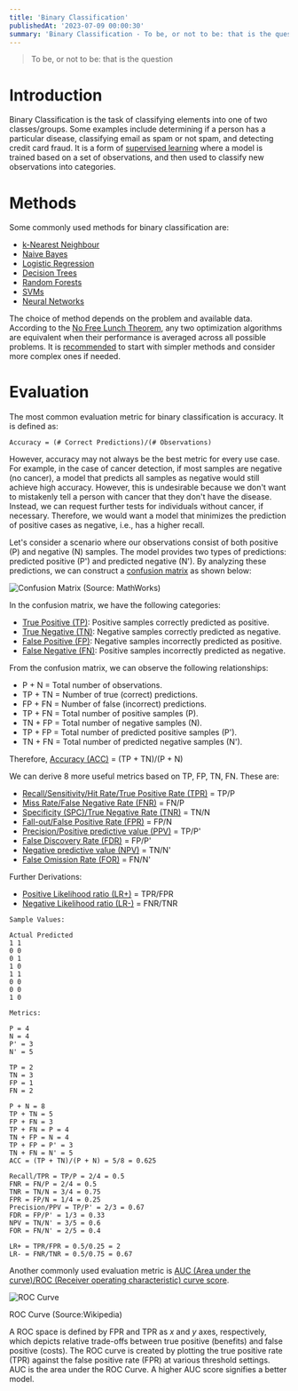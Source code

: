 ```yaml
---
title: 'Binary Classification'
publishedAt: '2023-07-09 00:00:30'
summary: 'Binary Classification - To be, or not to be: that is the question'
---
```


> To be, or not to be: that is the question

# Introduction

Binary Classification is the task of classifying elements into one of two classes/groups. Some examples include determining if a person has a particular disease, classifying email as spam or not spam, and detecting credit card fraud.
It is a form of [supervised learning](/blog/machine-learning/supervised-learning) where a model is trained based on a set of observations, and then used to classify new observations into categories.

# Methods

Some commonly used methods for binary classification are:

- [k-Nearest Neighbour](/blog/machine-learning/k-nearest-neighbors-algorithm-k-nn)
- [Naive Bayes](/blog/machine-learning/naive-bayes-classifier)
- [Logistic Regression](https://en.wikipedia.org/wiki/Logistic_regression)
- [Decision Trees](https://en.wikipedia.org/wiki/Decision_tree_learning)
- [Random Forests](https://en.wikipedia.org/wiki/Random_forests)
- [SVMs](https://en.wikipedia.org/wiki/Support_vector_machine)
- [Neural Networks](https://en.wikipedia.org/wiki/Neural_network)

The choice of method depends on the problem and available data. According to the [No Free Lunch Theorem](https://en.wikipedia.org/wiki/No_free_lunch_theorem), any two optimization algorithms are equivalent when their performance is averaged across all possible problems. It is [recommended](https://www.quora.com/What-are-the-advantages-of-different-classification-algorithms/answer/Xavier-Amatriain) to start with simpler methods and consider more complex ones if needed.

# Evaluation

The most common evaluation metric for binary classification is accuracy. It is defined as:

```
Accuracy = (# Correct Predictions)/(# Observations)
```

However, accuracy may not always be the best metric for every use case. For example, in the case of cancer detection, if most samples are negative (no cancer), a model that predicts all samples as negative would still achieve high accuracy. However, this is undesirable because we don't want to mistakenly tell a person with cancer that they don't have the disease. Instead, we can request further tests for individuals without cancer, if necessary. Therefore, we would want a model that minimizes the prediction of positive cases as negative, i.e., has a higher recall.

Let's consider a scenario where our observations consist of both positive (P) and negative (N) samples. The model provides two types of predictions: predicted positive (P') and predicted negative (N'). By analyzing these predictions, we can construct a [confusion matrix](https://en.wikipedia.org/wiki/Confusion_matrix) as shown below:

![Confusion Matrix](https://miro.medium.com/v2/resize:fit:1398/0*DwxQAGmL35CcoPSc.png) (Source: MathWorks)

In the confusion matrix, we have the following categories:

- [True Positive (TP)](https://en.wikipedia.org/wiki/True_positive): Positive samples correctly predicted as positive.
- [True Negative (TN)](https://en.wikipedia.org/wiki/True_negative): Negative samples correctly predicted as negative.
- [False Positive (FP)](https://en.wikipedia.org/wiki/False_positive): Negative samples incorrectly predicted as positive.
- [False Negative (FN)](https://en.wikipedia.org/wiki/False_negative): Positive samples incorrectly predicted as negative.

From the confusion matrix, we can observe the following relationships:

- P + N = Total number of observations.
- TP + TN = Number of true (correct) predictions.
- FP + FN = Number of false (incorrect) predictions.
- TP + FN = Total number of positive samples (P).
- TN + FP = Total number of negative samples (N).
- TP + FP = Total number of predicted positive samples (P').
- TN + FN = Total number of predicted negative samples (N').

Therefore, [Accuracy (ACC)](https://en.wikipedia.org/wiki/Accuracy) = (TP + TN)/(P + N)

We can derive 8 more useful metrics based on TP, FP, TN, FN. These are:

- [Recall/Sensitivity/Hit Rate/True Positive Rate (TPR)](https://en.wikipedia.org/wiki/Sensitivity_and_specificity) = TP/P
- [Miss Rate/False Negative Rate (FNR)](https://en.wikipedia.org/wiki/Type_I_and_type_II_errors#False_positive_and_false_negative_rates) = FN/P
- [Specificity (SPC)/True Negative Rate (TNR)](https://en.wikipedia.org/wiki/Sensitivity_and_specificity) = TN/N
- [Fall-out/False Positive Rate (FPR)](https://en.wikipedia.org/wiki/False_positive_rate) = FP/N
- [Precision/Positive predictive value (PPV)](https://en.wikipedia.org/wiki/Positive_and_negative_predictive_values) = TP/P'
- [False Discovery Rate (FDR)](https://en.wikipedia.org/wiki/False_discovery_rate) = FP/P'
- [Negative predictive value (NPV)](https://en.wikipedia.org/wiki/Positive_and_negative_predictive_values) = TN/N'
- [False Omission Rate (FOR)](https://en.wikipedia.org/wiki/False_omission_rate) = FN/N'

Further Derivations:

- [Positive Likelihood ratio (LR+)](https://en.wikipedia.org/wiki/Positive_likelihood_ratio) = TPR/FPR
- [Negative Likelihood ratio (LR-)](https://en.wikipedia.org/wiki/Negative_likelihood_ratio) = FNR/TNR

```
Sample Values:

Actual Predicted
1 1
0 0
0 1
1 0
1 1
0 0
0 0
1 0

Metrics:

P = 4
N = 4
P' = 3
N' = 5

TP = 2
TN = 3
FP = 1
FN = 2

P + N = 8
TP + TN = 5
FP + FN = 3
TP + FN = P = 4
TN + FP = N = 4
TP + FP = P' = 3
TN + FN = N' = 5
ACC = (TP + TN)/(P + N) = 5/8 = 0.625

Recall/TPR = TP/P = 2/4 = 0.5
FNR = FN/P = 2/4 = 0.5
TNR = TN/N = 3/4 = 0.75
FPR = FP/N = 1/4 = 0.25
Precision/PPV = TP/P' = 2/3 = 0.67
FDR = FP/P' = 1/3 = 0.33
NPV = TN/N' = 3/5 = 0.6
FOR = FN/N' = 2/5 = 0.4

LR+ = TPR/FPR = 0.5/0.25 = 2
LR- = FNR/TNR = 0.5/0.75 = 0.67
```

Another commonly used evaluation metric is [AUC (Area under the curve)/ROC (Receiver operating characteristic) curve score](https://en.wikipedia.org/wiki/Receiver_operating_characteristic).

![ROC Curve](https://miro.medium.com/v2/resize:fit:1000/1*B7DxPNemgpKQowZ1Ztci8w.png)

ROC Curve (Source:Wikipedia)

A ROC space is defined by FPR and TPR as *x* and *y* axes, respectively, which depicts relative trade-offs between true positive (benefits) and false positive (costs). The ROC curve is created by plotting the true positive rate (TPR) against the false positive rate (FPR) at various threshold settings. AUC is the area under the ROC Curve. A higher AUC score signifies a better model.
